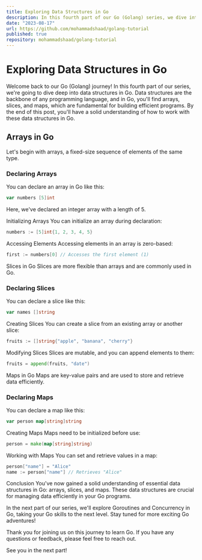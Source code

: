 ```yaml
---
title: Exploring Data Structures in Go
description: In this fourth part of our Go (Golang) series, we dive into data structures in Go. Learn about arrays, slices, and maps, and how to work with these fundamental data structures in Go.
date: "2023-08-17"
url: https://github.com/mohammadshaad/golang-tutorial
published: true
repository: mohammadshaad/golang-tutorial
---
```



# Exploring Data Structures in Go

Welcome back to our Go (Golang) journey! In this fourth part of our series, we're going to dive deep into data structures in Go. Data structures are the backbone of any programming language, and in Go, you'll find arrays, slices, and maps, which are fundamental for building efficient programs. By the end of this post, you'll have a solid understanding of how to work with these data structures in Go.

## Arrays in Go

Let's begin with arrays, a fixed-size sequence of elements of the same type.

### **Declaring Arrays**

You can declare an array in Go like this:

```go
var numbers [5]int
```
Here, we've declared an integer array with a length of 5.

Initializing Arrays
You can initialize an array during declaration:

```go
numbers := [5]int{1, 2, 3, 4, 5}
```

Accessing Elements
Accessing elements in an array is zero-based:

```go
first := numbers[0] // Accesses the first element (1)
```

Slices in Go
Slices are more flexible than arrays and are commonly used in Go.

### **Declaring Slices**
You can declare a slice like this:

```go
var names []string
```

Creating Slices
You can create a slice from an existing array or another slice:

```go
fruits := []string{"apple", "banana", "cherry"}
```

Modifying Slices
Slices are mutable, and you can append elements to them:

```go
fruits = append(fruits, "date")
```

Maps in Go
Maps are key-value pairs and are used to store and retrieve data efficiently.

### **Declaring Maps**
You can declare a map like this:

```go
var person map[string]string
```

Creating Maps
Maps need to be initialized before use:

```go
person = make(map[string]string)
```

Working with Maps
You can set and retrieve values in a map:

```go
person["name"] = "Alice"
name := person["name"] // Retrieves "Alice"
```

Conclusion
You've now gained a solid understanding of essential data structures in Go: arrays, slices, and maps. These data structures are crucial for managing data efficiently in your Go programs.

In the next part of our series, we'll explore Goroutines and Concurrency in Go, taking your Go skills to the next level. Stay tuned for more exciting Go adventures!

Thank you for joining us on this journey to learn Go. If you have any questions or feedback, please feel free to reach out.

See you in the next part!